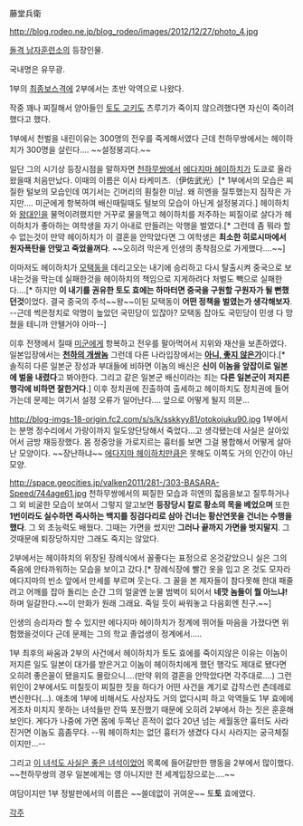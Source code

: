 藤堂兵衛

http://blog.rodeo.ne.jp/blog_rodeo/images/2012/12/27/photo_4.jpg

[[돌격 남자훈련소]]의 등장인물.

국내명은 유무광.

1부의 [[최종보스]]격에 2부에서는 초반 악역으로 나왔다.

작중 꽤나 찌질해서 양아들인 [[토도 고키]]도 츠루기가 죽이지 않으려했다면 자신이 죽이려했다고 했다.

1부에서 천벌을 내린이유는 300명의 전우를 죽게해서였다 근데 천하무쌍에서는 헤이하치가 300명을 살린다.... ~~설정붕괴다.~~ 

일단 그의 시기상 등장시점을 말하자면 [[천하무쌍]]에서 [[에다지마 헤이하치]]가 도쿄로 올라왔을때 처음만났다. 이때의 이름은 이사 타케미츠.（伊佐武光）[* 1부에서의 모습은 찌질한 털보의 모습인데 여기서는 긴머리의 훤칠한 미남. 왜 히엔을 질투했는지 짐작은 가지만.... 미군에게 항복하여 배신때릴때도 털보의 모습이 아닌게 설정붕괴다.] 헤이하치와 [[왕대인]]을 물먹이려했지만 거꾸로 물을먹고 헤이하치를 저주하는 찌질이로 살다가 헤이하치가 좋아하는 여학생을 자기 아내로 만들려는 악행을 벌였다.[* 그런데 좀 뭐라 할 수 없는것이 만약 헤이하치가 이 결혼을 안막았다면 그 여학생은 '''최소한 히로시마에서 원자폭탄을 안맞고 죽었을꺼다'''. ~~오히려 막은게 인생의 종착점으로 가게했다....~~]

이마저도 헤이하치가 [[모택동]]을 데리고오는 내기에 승리하고 다시 탈출시켜 중국으로 보내는것을 막는데 실패한것을 헤이하치의 책임으로 지게하려다 처벌도 빽으로 실패한다....[* 하지만 '''이 내기를 권유한 토도 효에는 하마터면 중국을 구원할 구원자가 될 뻔했던것'''이었다. 결국 중국의 주석~~왕~~이된 모택동이 '''어떤 정책을 벌였는가 생각해보자'''. --근데 썩은정치로 악명이 높았던 국민당이 있잖아? 모택동 잡아도 국민당이 민생 다 망쳤을 테니까 안됄거야 아마--]

이후 전쟁에서 질때 [[미군]]에게 항복하고 전우를 팔아먹어서 지위와 재산을 보존하였다. 일본입장에서는 '''[[천하의 개쌍놈]]''' 그런데 다른 나라입장에서는 '''[[아니, 좋지 않은가]]'''이다.[* 솔직히 다른 일본군 장성과 부대들에 비하면 이놈의 배신은 '''신이 이놈을 앞잡이로 일본에 벌을 내렸다'''고 봐야한다. 그리고 같은 일본군 배신이라는 죄는 '''다른 일본군이 저지른 행각에 비하면 잘한거다'''.] 이후 정치권에 진출하여 출세하고 헤이하치도 정치권에 들어가는데 문제는 여기서 설정 오류가 일어난다.... 앞으로 어떻게 될지 의문...

http://blog-imgs-18-origin.fc2.com/s/s/k/sskkyy81/otokojuku90.jpg
1부에서는 분명 정수리에서 가랑이까지 일도양단당해서 죽었다...고 생각됐는데 사실은 살아있어서 금방 재등장했다. 몸 정중앙을 가로지르는 흉터를 보면 그걸 봉합해서 어떻게 살아난 모양이다. ~~장난하냐~~ [[에다지마 헤이하치]]만큼은 못해도 이쪽도 거의 인간이 아닌 모양.

http://space.geocities.jp/valken2011/281-/303-BASARA-Speed/744age61.jpg
천하무쌍에서의 찌질한 모습과 히엔의 젋음을보고 질투하거나 그 외 비굴한 모습이 보여서 그렇지 알고보면 '''등장당시 칼로 황소의 목을 베었으며''' 또한 '''1번이라도 실수하면 즉사하는 백지를 징검다리로 삼아 건너는 황산연못을 건너는 수행을 했다'''. 그 외 초능력도 배웠다. 그때는 가면을 썼지만 '''그러나 끝까지 가면을 벗지말지'''. 그것때문에 퇴장당하지만 그래도 죽지는 않았다.

2부에서는 헤이하치의 위장된 장례식에서 꼴좋다는 표정으로 온것같았으니 실은 그의 죽음에 안타까워하는 모습을 보이고 갔다.[* 장례식장에 빨간 옷을 입고 온 것도 모자라 에다지마의 빈소 앞에서 만세를 부르며 웃는다. 그 꼴을 본 제자들이 참다못해 한대 패줄려고 어깨를 잡아 돌리는 순간 그의 얼굴엔 눈물 범벅이 되어서 '''네깟 놈들이 뭘 아느냐!'''하며 일갈한다.~~이 만화가 원래 그래요. 죽일 듯이 싸워놓고 다음회엔 친구.~~]

인생의 승리자라 할 수 있지만 에다지마 헤이하치가 정계에 뛰어들 마음을 가졌다면 위험했을것이다 근데 문제는 그의 학교 졸업생이 정계에서.....

1부 최후의 싸움과 2부의 사건에서 헤이하치가 토도 효에를 죽이지않은 이유는 이놈이 저지른 일도 일본이 대가를 받은거고 이놈이 헤이하치에게 했던 행각도 제대로 됐다면 오히려 좋은꼴이 됐을지도 몰랐으니....(만약 위의 결혼을 안막았다면 각주대로....) 그런 위인이 2부에서도 미칠듯이 찌질한 짓을 하다가 어떤 사건을 계기로 갑작스런 츤데레로 변신한다(...). 애초에 1부에 비해서도 사상자도 거의 없다시피 하고 악역들도 1부 효에에게조차 미치지 못하는 녀석들만 잔뜩 포진했기 때문에 오히려 2부에서 하는 짓은 훈훈해 보인다. 게다가 나중에 가면 몸에 두쪽난 흔적이 없다 20년 넘는 세월동안 흉터도 사라진거면 이놈도 흠좀무다. --뭐 헤이하치는 없던 흉터가 생겼다 다시 사라지는 궁극체질이지만...--

그리고 [[이 녀석도 사실은 좋은 녀석이었어]] 목록에 들어갈만한 행동을 2부에서 많이했다. ~~천하무쌍의 경우 일본에게는 영 아니지만 전 세계입장으로는....~~

여담이지만 1부 정발판에서의 이름은 ~~쓸데없이 귀여운~~ 토'''토''' 효에였다.

[[각주]]
